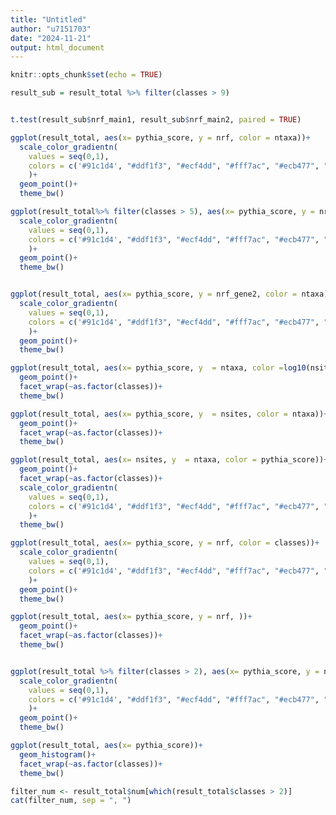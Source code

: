 ```yaml
---
title: "Untitled"
author: "u7151703"
date: "2024-11-21"
output: html_document
---
```


```r
knitr::opts_chunk$set(echo = TRUE)
```


```r
result_sub = result_total %>% filter(classes > 9)


t.test(result_sub$nrf_main1, result_sub$nrf_main2, paired = TRUE)
```


```r
ggplot(result_total, aes(x= pythia_score, y = nrf, color = ntaxa))+
  scale_color_gradientn(
    values = seq(0,1),
    colors = c('#91c1d4', "#ddf1f3", "#ecf4dd", "#fff7ac", "#ecb477", "#E87651"),
    )+
  geom_point()+
  theme_bw()

ggplot(result_total%>% filter(classes > 5), aes(x= pythia_score, y = nrf_main1 - nrf_main2, color = ntaxa))+
  scale_color_gradientn(
    values = seq(0,1),
    colors = c('#91c1d4', "#ddf1f3", "#ecf4dd", "#fff7ac", "#ecb477", "#E87651"),
    )+
  geom_point()+
  theme_bw()


ggplot(result_total, aes(x= pythia_score, y = nrf_gene2, color = ntaxa))+
  scale_color_gradientn(
    values = seq(0,1),
    colors = c('#91c1d4', "#ddf1f3", "#ecf4dd", "#fff7ac", "#ecb477", "#E87651"),
    )+
  geom_point()+
  theme_bw()

```

```r
ggplot(result_total, aes(x= pythia_score, y  = ntaxa, color =log10(nsites)))+
  geom_point()+
  facet_wrap(~as.factor(classes))+
  theme_bw()

ggplot(result_total, aes(x= pythia_score, y  = nsites, color = ntaxa))+
  geom_point()+
  facet_wrap(~as.factor(classes))+
  theme_bw()

ggplot(result_total, aes(x= nsites, y  = ntaxa, color = pythia_score))+
  geom_point()+
  facet_wrap(~as.factor(classes))+
  scale_color_gradientn(
    values = seq(0,1),
    colors = c('#91c1d4', "#ddf1f3", "#ecf4dd", "#fff7ac", "#ecb477", "#E87651"),
    )+
  theme_bw()
```

```r
ggplot(result_total, aes(x= pythia_score, y = nrf, color = classes))+
  scale_color_gradientn(
    values = seq(0,1),
    colors = c('#91c1d4', "#ddf1f3", "#ecf4dd", "#fff7ac", "#ecb477", "#E87651"),
    )+
  geom_point()+
  theme_bw()

```

```r
ggplot(result_total, aes(x= pythia_score, y = nrf, ))+
  geom_point()+
  facet_wrap(~as.factor(classes))+
  theme_bw()


ggplot(result_total %>% filter(classes > 2), aes(x= pythia_score, y = nrf, color = classes))+
  scale_color_gradientn(
    values = seq(0,1),
    colors = c('#91c1d4', "#ddf1f3", "#ecf4dd", "#fff7ac", "#ecb477", "#E87651"),
    )+
  geom_point()+
  theme_bw()
```

```r
ggplot(result_total, aes(x= pythia_score))+
  geom_histogram()+
  facet_wrap(~as.factor(classes))+
  theme_bw()


```

```r
filter_num <- result_total$num[which(result_total$classes > 2)]
cat(filter_num, sep = ", ")
```



